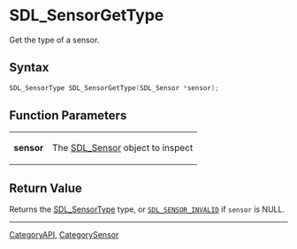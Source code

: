 = SDL_SensorGetType =

Get the type of a sensor.

== Syntax ==

<syntaxhighlight lang='c'>
SDL_SensorType SDL_SensorGetType(SDL_Sensor *sensor);
</syntaxhighlight>

== Function Parameters ==

{|
|'''sensor'''
|The [[SDL_Sensor]] object to inspect
|}

== Return Value ==

Returns the [[SDL_SensorType]] type, or <code>[[SDL_SENSOR_INVALID]]</code>
if <code>sensor</code> is NULL.

----
[[CategoryAPI]], [[CategorySensor]]


